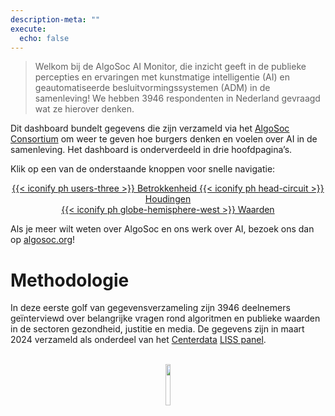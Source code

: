 ```yaml
---
description-meta: ""
execute:
  echo: false
---
```


> Welkom bij de AlgoSoc AI Monitor, die inzicht geeft in de publieke percepties en ervaringen met kunstmatige intelligentie (AI) en geautomatiseerde besluitvormingssystemen (ADM) in de samenleving! We hebben 3946 respondenten in Nederland gevraagd wat ze hierover denken.


Dit dashboard bundelt gegevens die zijn verzameld via het <a href="https://algosoc.org/" target="\_blank">AlgoSoc Consortium</a> om weer te geven hoe burgers denken en voelen over AI in de samenleving. Het dashboard is onderverdeeld in drie hoofdpagina's.

Klik op een van de onderstaande knoppen voor snelle navigatie:

```{=html}
<center>
<div class="button-container">
```


<a href="engagement.html" class="buttontop">
{{< iconify ph users-three >}} Betrokkenheid
</a>
<a href="attitudes.html" class="buttontop">
{{< iconify ph head-circuit >}} Houdingen  
</a>
<a href="values.html" class="buttontop">
{{< iconify ph globe-hemisphere-west >}} Waarden
</a>

```{=html}
</div>
</center>
```


Als je meer wilt weten over AlgoSoc en ons werk over AI, bezoek ons dan op <a href="https://algosoc.org/" target="\_blank">algosoc.org</a>!

# Methodologie
In deze eerste golf van gegevensverzameling zijn 3946 deelnemers geïnterviewd over belangrijke vragen rond algoritmen en publieke waarden in de sectoren gezondheid, justitie en media. De gegevens zijn in maart 2024 verzameld als onderdeel van het [Centerdata](https://www.centerdata.nl/) [LISS panel](https://www.lissdata.nl/).


<br>
<center>
<img src="algosoclogo.png" width="13%">
</center>